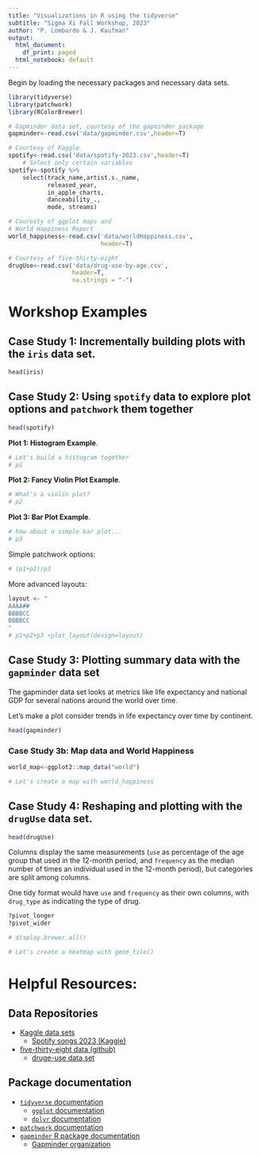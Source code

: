 ```yaml
---
title: "Visualizations in R using the tidyverse"
subtitle: "Sigma Xi Fall Workshop, 2023"
author: "P. Lombardo & J. Kaufman"
output:
  html_document:
    df_print: paged
  html_notebook: default
---
```


Begin by loading the necessary packages and necessary data sets.
```r
library(tidyverse)
library(patchwork)
library(RColorBrewer)

# Gapminder data set, courtesy of the gapminder package
gapminder<-read.csv('data/gapminder.csv',header=T)

# Courtesy of Kaggle
spotify<-read.csv('data/spotify-2023.csv',header=T)
    # Select only certain variables
spotify<-spotify %>%
    select(track_name,artist.s._name,
           released_year,
           in_apple_charts,
           danceability_., 
           mode, streams)

# Couresty of ggplot maps and 
# World Happiness Report
world_happiness<-read.csv('data/worldHappiness.csv',
                          header=T)

# Courtesy of five-thirty-eight
drugUse<-read.csv('data/drug-use-by-age.csv',
                  header=T,
                  na.strings = "-")
```


# Workshop Examples

## Case Study 1: Incrementally building plots with the `iris` data set.
```r
head(iris)
```


## Case Study 2: Using `spotify` data to explore plot options and `patchwork` them together

```r
head(spotify)
```


**Plot 1: Histogram Example**.
```r
# Let's build a histogram together
# p1
```

**Plot 2: Fancy Violin Plot Example**.
```r
# What's a violin plot?
# p2
```

**Plot 3: Bar Plot Example**.
```r
# how about a simple bar plot...
# p3
```

Simple patchwork options:
```r
# (p1+p2)/p3
```

More advanced layouts:
```r
layout <- "
AAAA##
BBBBCC
BBBBCC
"
# p1+p2+p3 +plot_layout(design=layout)
```


## Case Study 3: Plotting summary data with the `gapminder` data set

The gapminder data set looks at metrics like life expectancy and national GDP for several nations around the world over time. 

Let's make a plot consider trends in life expectancy over time by continent.
```r
head(gapminder)
```


### Case Study 3b: Map data and World Happiness
```r
world_map<-ggplot2::map_data("world")
```

```r
# Let's create a map with world_happiness
```


## Case Study 4: Reshaping and plotting with the `drugUse` data set.

```r
head(drugUse)
```

Columns display the same measurements (`use` as percentage of the age group that used in the 12-month period, and `frequency` as the median number of times an individual used in the 12-month period), but categories are split among columns.

One tidy format would have `use` and `frequency` as their own columns, with `drug_type` as indicating the type of drug.

```r
?pivot_longer
?pivot_wider
```

```r
# display.brewer.all()
```

```r
# Let's create a heatmap with geom_tile()
```

# Helpful Resources:

## Data Repositories

* [Kaggle data sets](https://www.kaggle.com/datasets)
    * [Spotify songs 2023 (Kaggle)](https://www.kaggle.com/datasets/nelgiriyewithana/top-spotify-songs-2023)
* [five-thirty-eight data (github)](https://github.com/fivethirtyeight/data)
    * [druge-use data set](https://github.com/fivethirtyeight/data/tree/master/drug-use-by-age)

## Package documentation

* [`tidyverse` documentation](https://www.tidyverse.org/)
    * [`ggplot` documentation](https://ggplot2.tidyverse.org/)
    * [`dplyr` documentation](https://dplyr.tidyverse.org/)
* [`patchwork` documentation](https://patchwork.data-imaginist.com/)
* [`gapminder` R package documentation](https://cran.r-project.org/web/packages/gapminder/index.html)
    * [Gapminder organization](https://www.gapminder.org/)


